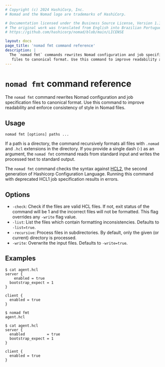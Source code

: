 ```yaml
---
# Copyright (c) 2024 HashiCorp, Inc.
# Nomad and the Nomad logo are trademarks of HashiCorp.

# Documentation licensed under the Business Source License, Version 1.1.
# The original work was translated from English into Brazilian Portuguese.
# https://github.com/hashicorp/nomad/blob/main/LICENSE

layout: docs
page_title: 'nomad fmt command reference'
description: |
  The `nomad fmt` commands rewrites Nomad configuration and job specification
   files to canonical format. Use this command to improve readability and enforce consistency of style in Nomad files.
---
```


# `nomad fmt` command reference

The `nomad fmt` command rewrites Nomad configuration and job specification files
to canonical format. Use this command to improve readability and enforce
consistency of style in Nomad files.

## Usage

```plaintext
nomad fmt [options] paths ...
```

If a path is a directory, the command recursively formats all files with
`.nomad` and `.hcl` extensions in the directory. If you provide a single dash
(-) as an argument, the `nomad fmt` command reads from standard input and
writes the processed text to standard output.

The `nomad fmt` command checks the syntax against
[HCL2](https://github.com/hashicorp/hcl/blob/hcl2/README.md), the second
generation of Hashicorp Configuration Language. Running this command with
deprecated HCL1 job specification results in errors.

## Options

- `-check`: Check if the files are valid HCL files. If not, exit status of the
  command will be 1 and the incorrect files will not be formatted. This flag
  overrides any `-write` flag value.
- `-list`: List the files which contain formatting inconsistencies. Defaults to
  `-list=true`.
- `-recursive`: Process files in subdirectories. By default, only the given (or
	current) directory is processed.
- `-write`: Overwrite the input files. Defaults to `-write=true`.

## Examples

```shell-session
$ cat agent.hcl
server {
    enabled = true
  bootstrap_expect = 1
}

client {
  enabled = true
}
```

```shell-session
$ nomad fmt
agent.hcl
```

```shell-session
$ cat agent.hcl
server {
  enabled          = true
  bootstrap_expect = 1
}

client {
  enabled = true
}
```
